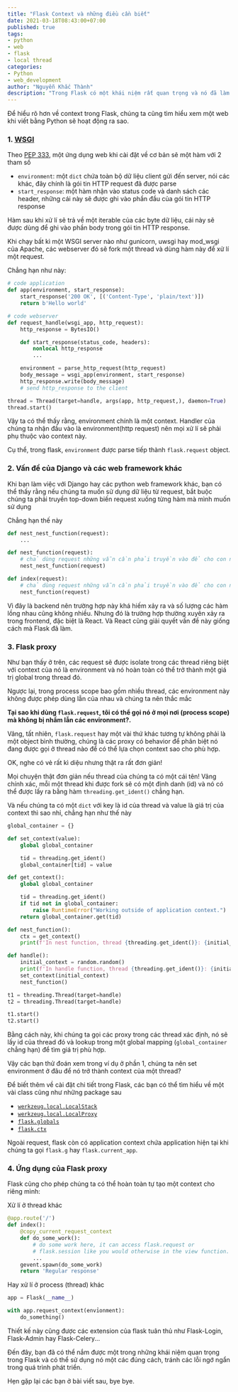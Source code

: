 ```yaml
---
title: "Flask Context và những điều cần biết"
date: 2021-03-18T08:43:00+07:00
published: true
tags:
- python
- web
- flask
- local thread
categories:
- Python
- web_development
author: "Nguyễn Khắc Thành"
description: "Trong Flask có một khái niệm rất quan trọng và nó đã làm nên thương hiệu của riêng mình giữa các web framework của Python - Context"
---
```



Để hiểu rõ hơn về context trong Flask, chúng ta cũng tìm hiểu xem một web khi viết bằng Python sẽ hoạt động ra sao.

### 1. [WSGI](https://wsgi.readthedocs.io/en/latest/what.html)

Theo [PEP 333](https://www.python.org/dev/peps/pep-0333/), một ứng dụng web khi cài đặt về cơ bản sẽ một hàm với 2 tham số
- `environment`: một `dict` chứa toàn bộ dữ liệu client gửi đến server, nói các khác, đây chính là gói tin HTTP request đã được parse
- `start_response`: một hàm nhận vào status code và danh sách các header, những cái này sẽ được ghi vào phần đầu của gói tin HTTP response

Hàm sau khi xử lí sẽ trả về một iterable của các byte dữ liệu, cái này sẽ được dùng để ghi vào phần body trong gói tin HTTP response.

Khi chạy bất kì một WSGI server nào như gunicorn, uwsgi hay mod_wsgi của Apache, các webserver đó sẽ fork một thread và dùng hàm này để xử lí một request.

Chẳng hạn như này:

```python
# code application
def app(environment, start_response):
	start_response('200 OK', [('Content-Type', 'plain/text')])
	return b'Hello world'

# code webserver
def request_handle(wsgi_app, http_request):
	http_response = BytesIO()

	def start_response(status_code, headers):
		nonlocal http_response
		...

	environment = parse_http_request(http_request)
	body_message = wsgi_app(environment, start_response)
	http_response.write(body_message)
	# send http_response to the client

thread = Thread(target=handle, args(app, http_request,), daemon=True)
thread.start()
```

Vậy ta có thể thấy rằng, environment chính là một context. Handler của chúng ta nhận đầu vào là environment(http request) nên mọi xử lí sẽ phải phụ thuộc vào context này.

Cụ thể, trong flask, `environment` được parse tiếp thành `flask.request` object.

### 2. Vấn đề của Django và các web framework khác

Khi bạn làm việc với Django hay các python web framework khác, bạn có thể thấy rằng nếu chúng ta muốn sử dụng dữ liệu từ request, bắt buộc chúng ta phải truyền top-down biến request xuống từng hàm mà mình muốn sử dụng

Chẳng hạn thế này

```python
def nest_nest_function(request):
	...

def nest_function(request):
	# chả dùng request những vẫn cần phải truyền vào để cho con nó dùng 
	nest_nest_function(request)

def index(request):
	# chả dùng request những vẫn cần phải truyền vào để cho con nó dùng
	nest_function(request)
```

Vì đây là backend nên trường hợp này khá hiếm xảy ra và số lượng các hàm lồng nhau cũng không nhiều. Nhưng đó là trường hợp thường xuyên xảy ra trong frontend, đặc biệt là React. Và React cũng giải quyết vấn đề này giống cách mà Flask đã làm.

### 3. Flask proxy

Như bạn thấy ở trên, các request sẽ được isolate trong các thread riêng biệt với context của nó là environment và nó hoàn toàn có thể trở thành một giá trị global trong thread đó.

Ngược lại, trong process scope bao gồm nhiều thread, các environment này không được phép dùng lẫn của nhau và chúng ta nên thắc mắc

__Tại sao khi dùng `flask.request`, tôi có thể gọi nó ở mọi nơi (process scope) mà không bị nhầm lẫn các environment?.__

Vâng, tất nhiên, `flask.request` hay một vài thứ khác tương tự không phải là một object bình thường, chúng là các proxy có behavior để phân biệt nó đang được gọi ở thread nào để có thể lựa chọn context sao cho phù hợp.

OK, nghe có vẻ rất kì diệu nhưng thật ra rất đơn giản!

Mọi chuyện thật đơn giản nếu thread của chúng ta có một cái tên! Vâng chính xác, mỗi một thread khi được fork sẽ có một định danh (id) và nó có thể được lấy ra bằng hàm `threading.get_ident()` chẳng hạn.

Và nếu chúng ta có một `dict` với key là id của thread và value là giá trị của context thì sao nhỉ, chẳng hạn như thế này

```python
global_container = {}

def set_context(value):
	global global_container

	tid = threading.get_ident()
	global_container[tid] = value

def get_context():
	global global_container

	tid = threading.get_ident()
	if tid not in global_container:
		raise RuntimeError("Working outside of application context.")
	return global_container.get(tid)

def nest_function():
	ctx = get_context()
	print(f'In nest function, thread {threading.get_ident()}: {initial_context}')

def handle():
	initial_context = random.random()
	print(f'In handle function, thread {threading.get_ident()}: {initial_context}')
	set_context(initial_context)
	nest_function()

t1 = threading.Thread(target=handle)
t2 = threading.Thread(target=handle)

t1.start()
t2.start()
```

Bằng cách này, khi chúng ta gọi các proxy trong các thread xác định, nó sẽ lấy id của thread đó và lookup trong một global mapping (`global_container` chẳng hạn) để tìm giá trị phù hợp.

Vậy các bạn thử đoán xem trong ví dụ ở phần 1, chúng ta nên set environment ở đâu để nó trở thành context của một thread?

Để biết thêm về cài đặt chi tiết trong Flask, các bạn có thể tìm hiểu về một vài class cũng như những package sau
- [`werkzeug.local.LocalStack`](https://github.com/pallets/werkzeug/blob/master/src/werkzeug/local.py#L170)
- [`werkzeug.local.LocalProxy`](https://github.com/pallets/werkzeug/blob/master/src/werkzeug/local.py#L467)
- [`flask.globals`](https://github.com/pallets/flask/blob/master/src/flask/globals.py)
- [`flask.ctx`](https://github.com/pallets/flask/blob/master/src/flask/ctx.py)

Ngoài request, flask còn có application context chứa application hiện tại khi chúng ta gọi `flask.g` hay `flask.current_app`.

### 4. Ứng dụng của Flask proxy

Flask cũng cho phép chúng ta có thể hoàn toàn tự tạo một context cho riêng mình:

Xử lí ở thread khác
```python
@app.route('/')
def index():
    @copy_current_request_context
    def do_some_work():
        # do some work here, it can access flask.request or
        # flask.session like you would otherwise in the view function.
        ...
    gevent.spawn(do_some_work)
    return 'Regular response'
```

Hay xử lí ở process (thread) khác
```python
app = Flask(__name__)

with app.request_context(envỉonment):
	do_something()
``` 

Thiết kế này cũng được các extension của flask tuân thủ như Flask-Login, Flask-Admin hay Flask-Celery...

Đến đây, bạn đã có thể nắm được một trong những khái niệm quan trọng trong Flask và có thể sử dụng nó một các đúng cách, tránh các lỗi ngớ ngẩn trong quá trình phát triển.

Hẹn gặp lại các bạn ở bài viết sau, bye bye.
